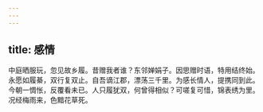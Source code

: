 ```yaml
---
---
---
```

title: 感情
---



中庭晒服玩，忽见故乡履。昔赠我者谁？东邻婵娟子。因思赠时语，特用结终始。永愿如履綦，双行复双止。自吾谪江郡，漂荡三千里。为感长情人，提携同到此。今朝一惆怅，反覆看未已。人只履犹双，何曾得相似？可嗟复可惜，锦表绣为里。况经梅雨来，色黯花草死。